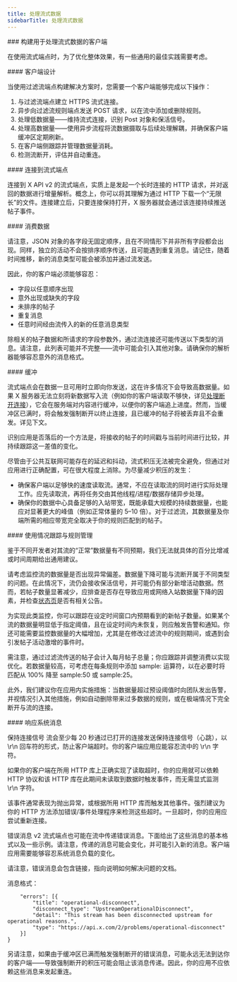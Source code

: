 ```yaml
---
title: 处理流式数据
sidebarTitle: 处理流式数据
---
```


<div id="building-a-client-to-consume-streaming-data">
  ### 构建用于处理流式数据的客户端
</div>

在使用流式端点时，为了优化整体效果，有一些通用的最佳实践需要考虑。  
 

<div id="client-design">
  #### 客户端设计
</div>

当使用过滤流端点构建解决方案时，您需要一个客户端能够完成以下操作：

1. 与过滤流端点建立 HTTPS 流式连接。
2. 异步向过滤流规则端点发送 POST 请求，以在流中添加或删除规则。
3. 处理低数据量——维持流式连接，识别 Post 对象和保活信号。
4. 处理高数据量——使用异步流程将流数据摄取与后续处理解耦，并确保客户端缓冲区定期刷新。
5. 在客户端侧跟踪并管理数据量消耗。
6. 检测流断开，评估并自动重连。
    

<div id="connecting-to-a-streaming-endpoint">
  #### 连接到流式端点
</div>

连接到 X API v2 的流式端点，实质上是发起一个长时连接的 HTTP 请求，并对返回的数据进行增量解析。概念上，你可以将其理解为通过 HTTP 下载一个“无限长”的文件。连接建立后，只要连接保持打开，X 服务器就会通过该连接持续推送帖子事件。
 

<div id="consuming-data">
  #### 消费数据
</div>

请注意，JSON 对象的各字段无固定顺序，且在不同情形下并非所有字段都会出现。同样，独立的活动不会按排序顺序传送，且可能遇到重复消息。请记住，随着时间推移，新的消息类型可能会被添加并通过流发送。

因此，你的客户端必须能够容忍：

- 字段以任意顺序出现
- 意外出现或缺失的字段
- 未排序的帖子
- 重复消息
- 任意时间经由流传入的新的任意消息类型

除相关的帖子数据和所请求的字段参数外，通过流连接还可能传送以下类型的消息。请注意，此列表可能并不完整——流中可能会引入其他对象。请确保你的解析器能够容忍意外的消息格式。
 

<div id="buffering">
  #### 缓冲
</div>

流式端点会在数据一旦可用时立即向你发送，这在许多情况下会导致高数据量。如果 X 服务器无法立刻将新数据写入流（例如你的客户端读取不够快，详见[处理断开连接](/zh/x-api/posts/filtered-stream#what-is-a-disconnection)），它会在服务端对内容进行缓冲，以便你的客户端追上进度。然而，当缓冲区已满时，将会触发强制断开以终止连接，且已缓冲的帖子将被丢弃且不会重发。详见下文。

识别应用是否落后的一个方法是，将接收的帖子的时间戳与当前时间进行比较，并持续跟踪这一差值的变化。

尽管由于公共互联网可能存在的延迟和抖动，流式积压无法被完全避免，但通过对应用进行正确配置，可在很大程度上消除。为尽量减少积压的发生：

- 确保客户端以足够快的速度读取流。通常，不应在读取流的同时进行实际处理工作。应先读取流，再将任务交由其他线程/进程/数据存储异步处理。
- 确保你的数据中心具备足够的入站带宽，既能承载大规模的持续数据量，也能应对显著更大的峰值（例如正常体量的 5–10 倍）。对于过滤流，其数据量及你端所需的相应带宽完全取决于你的规则匹配到的帖子。
   

<div id="usage-tracking-and-rule-management">
  #### 使用情况跟踪与规则管理
</div>

鉴于不同开发者对其流的“正常”数据量有不同预期，我们无法就具体的百分比增减或时间周期给出通用建议。

请考虑监控流的数据量是否出现异常偏差。数据量下降可能与流断开属于不同类型的问题。在此情况下，流仍会接收保活信号，并可能仍有部分新增活动数据。然而，若帖子数量显著减少，应排查是否存在导致应用或网络入站数据量下降的因素，并检查[状态页](https://api.twitterstat.us/)是否有相关公告。

为实现此类监控，你可以跟踪在设定时间窗口内预期看到的新帖子数量。如果某个流的数据量明显低于指定阈值，且在设定时间内未恢复，则应触发告警和通知。你还可能需要监控数据量的大幅增加，尤其是在修改过滤流中的规则期间，或遇到会引发帖子活动激增的事件时。

需注意，通过过滤流传送的帖子会计入每月帖子总量；你应跟踪并调整消费以实现优化。若数据量较高，可考虑在每条规则中添加 sample: 运算符，以在必要时将匹配从 100% 降至 sample:50 或 sample:25。

此外，我们建议你在应用内实施措施：当数据量超过预设阈值时向团队发出告警，并视情况引入其他措施，例如自动删除带来过多数据的规则，或在极端情况下完全断开与流的连接。
 

<div id="responding-to-system-messages">
  #### 响应系统消息
</div>

保持连接信号
流会至少每 20 秒通过已打开的连接发送保持连接信号（心跳），以 \r\n 回车符的形式，防止客户端超时。你的客户端应用应能容忍流中的 \r\n 字符。

如果你的客户端在所用 HTTP 库上正确实现了读取超时，你的应用就可以依赖 HTTP 协议和该 HTTP 库在此期间未读取到数据时触发事件，而无需显式监测 \r\n 字符。

该事件通常表现为抛出异常，或根据所用 HTTP 库而触发其他事件。强烈建议为你的 HTTP 方法添加错误/事件处理程序来检测这些超时。一旦超时，你的应用应尝试重新连接。

错误消息
v2 流式端点也可能在流中传递错误消息。下面给出了这些消息的基本格式以及一些示例。请注意，传递的消息可能会变化，并可能引入新的消息。客户端应用需要能够容忍系统消息负载的变化。

请注意，错误消息会包含链接，指向说明如何解决问题的文档。

消息格式：

```{
	"errors": [{
		"title": "operational-disconnect",
		"disconnect_type": "UpstreamOperationalDisconnect",
		"detail": "This stream has been disconnected upstream for operational reasons.",
		"type": "https://api.x.com/2/problems/operational-disconnect"
	}]
}
```

另请注意，如果由于缓冲区已满而触发强制断开的错误消息，可能永远无法到达你的客户端——导致强制断开的积压可能会阻止该消息传递。因此，你的应用不应依赖这些消息来发起重连。